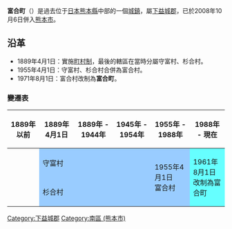 {{日本町村 (廢除)|
自治體名=富合|
町村=町|
町村章=[[File:Emblem_of_Tomiai.gif|100px]]|
日文原名=富合町|
平假名=とみあいまち|
羅馬字拼音=Tomiai-machi|
都道府縣=熊本縣|
支廳=|
郡=下益城郡|
廢除時間 = 2008年10月6日|
廢除理由 = 編入合併|
廢除時處置 = '''富合町''' → 熊本市 |
現在自治體 = 熊本市|
編號=43342-0|
面積=19.59|
邊界未定=|
人口=8,003|
統計時間=2008年9月1日|
自治體=[[熊本市|熊本市]]、[[城南町|城南町]]、[[宇土市|宇土市]]|
樹=[[木犀|木犀]]|
花=[[菊|菊]]|
鳥=|
其他象徵物=|
其他象徵=|
首長=[[村﨑秀|村﨑秀]]|
卸任日期=2008年10月5日|
議員數=10|
郵遞區號=861-4197|
所在地=下益城郡城南町大字宮地1050番地|
電話號碼=96-357-4111|
外部連結=http://www.town.tomiai.kumamoto.jp/|
經度=|
緯度=|
地圖=|
註記=人口：[http://www.pref.kumamoto.jp/statistics/jinko/jinko/geppo.htm 熊本縣官方網頁]|
}}
'''富合町'''（{{jpn|j=富合町|hg=とみあいまち|rm=Tomiai machi|f=y}}）是過去位于[[日本|日本]][[熊本縣|熊本縣]]中部的一個[[城鎮|城鎮]]，屬[[下益城郡|下益城郡]]，已於2008年10月6日併入[[熊本市|熊本市]]。

==沿革==
* 1889年4月1日：實施[[町村制|町村制]]，最後的轄區在當時分屬守富村、杉合村。
* 1955年4月1日：守富村、杉合村合併為富合村。
* 1971年8月1日：富合村改制為'''富合町'''。

===變遷表===
{| class="wikitable" style="font-size:x-small"
! 1889年以前
! 1889年4月1日
! 1889年 - 1944年
! 1945年 - 1954年
! colspan="2" | 1955年 - 1988年
! colspan="2" | 1988年 - 現在
! 現在
|-
|
| colspan=3 style="background-color:#9cf;" | 守富村
| rowspan=2 style="background-color:#9cf;" | 1955年4月1日<br />富合村
| rowspan=2 colspan=2 style="background-color:#6ff;" | 1961年8月1日<br />改制為富合町
| rowspan=2 colspan=2 | 2008年10月6日<br />併入熊本市
|-
|
| colspan=3 style="background-color:#9cf;" | 杉合村
|}

{{熊本縣}}

[[Category:下益城郡|Category:下益城郡]]
[[Category:南區_(熊本市)|Category:南區 (熊本市)]]